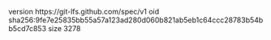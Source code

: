 version https://git-lfs.github.com/spec/v1
oid sha256:9fe7e25835bb55a57a123ad280d060b821ab5eb1c64ccc28783b54bb5cd7c853
size 3278
